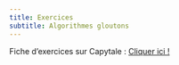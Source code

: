 ```yaml
---
title: Exercices
subtitle: Algorithmes gloutons
---
```

Fiche d'exercices sur Capytale : [Cliquer ici !]()